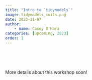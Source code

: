 ```yaml
---
title: "Intro to `tidymodels`"
image: tidymodels_suits.png
date: 2023-11-07
author: 
    - name: Casey O'Hara
categories: [upcoming, 2023]
order: 1
---
```

<br>

<br>

More details about this workshop soon!